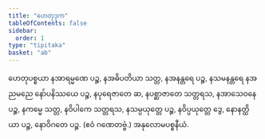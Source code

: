 ```yaml
---
title: "ဟေတုဒုက"
tableOfContents: false
sidebar:
  order: 1
type: "tipitaka"
basket: "ab"
---
```



<DynamicBreadcrumb />

<Division number="24">

<Paragraph number="2314">
ဟေတုပစ္စယာ နအာရမ္မဏေ ပဉ္စ, နအဓိပတိယာ သတ္တ, နအနန္တရေ ပဉ္စ, နသမနန္တရေ နအညမညေ နော်ပနိဿယေ ပဉ္စ, နပုရေဇာတေ ဆ, နပစ္ဆာဇာတေ သတ္တရသ, နအာသေဝနေ ပဉ္စ, နကမ္မေ သတ္တ, နဝိပါကေ သတ္တရသ, နသမ္ပယုတ္တေ ပဉ္စ, နဝိပ္ပယုတ္တေ ဒွေ, နောနတ္ထိယာ ပဉ္စ, နောဝိဂတေ ပဉ္စ. (ဧဝံ ဂဏေတဗ္ဗံ.)

</Paragraph>
</Division>

<Paragraph number="2315" type="center">
အနုလောမပစ္စနီယံ.
</Paragraph>
